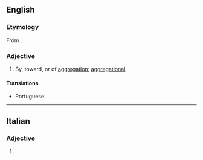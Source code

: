 ==English==

===Etymology===
From {{affix|en|aggregate|-ive}}.

===Adjective===
{{en-adj}}

# By, toward, or of [[aggregation]]; [[aggregational]].

====Translations====
{{trans-top|by or of aggregation}}
* Portuguese: {{t|pt|agregativo}}
{{trans-mid}}
{{trans-bottom}}

----

==Italian==

===Adjective===
{{head|it|adjective form}}

# {{feminine plural of|aggregativo|lang=it}}